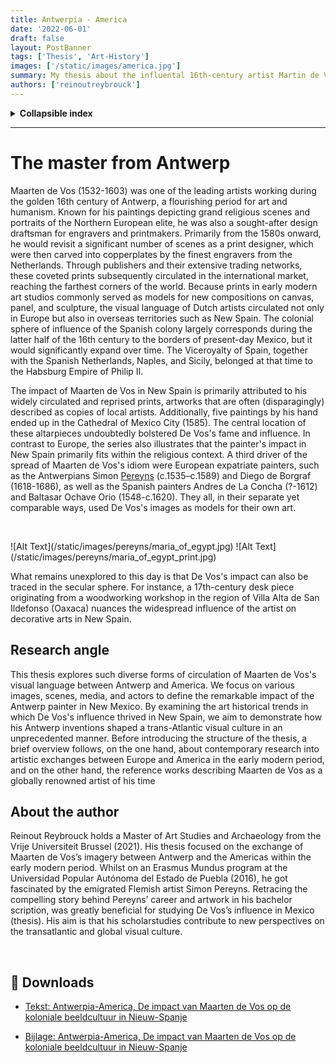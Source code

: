 ```yaml
---
title: Antwerpia - America
date: '2022-06-01'
draft: false
layout: PostBanner
tags: ['Thesis', 'Art-History']
images: ['/static/images/america.jpg']
summary: My thesis about the influental 16th-century artist Martin de Vos. A journey through time, images, worlds & cultures. 
authors: ['reinoutreybrouck']
---
```


<details>
 <summary><b>Collapsible index</b></summary>

* [The master from Antwerp](#Summary)
  - [Research angle](#Research)
  - [About the author](#Author)
</details>

***

#  <a name='Summary'></a>The master from Antwerp  

Maarten de Vos (1532-1603) was one of the leading artists working during the golden 16th century of Antwerp, a flourishing period for art and humanism. Known for his paintings depicting grand religious scenes and portraits of the Northern European elite, he was also a sought-after design draftsman for engravers and printmakers. 
Primarily from the 1580s onward, he would revisit a significant number of scenes as a print designer, which were then carved into copperplates by the finest engravers from the Netherlands. 
Through publishers and their extensive trading networks, these coveted prints subsequently circulated in the international market, reaching the farthest corners of the world. 
Because prints in early modern art studios commonly served as models for new compositions on canvas, panel, and sculpture, the visual language of Dutch artists circulated not only in Europe but also in overseas territories such as New Spain.
The colonial sphere of influence of the Spanish colony largely corresponds during the latter half of the 16th century to the borders of present-day Mexico, but it would significantly expand over time. The Viceroyalty of Spain, together with the Spanish Netherlands, Naples, and Sicily, belonged at that time to the Habsburg Empire of Philip II.

The impact of Maarten de Vos in New Spain is primarily attributed to his widely circulated and reprised prints, artworks that are often (disparagingly) described as copies of local artists. Additionally, five paintings by his hand ended up in the Cathedral of Mexico City (1585). 
The central location of these altarpieces undoubtedly bolstered De Vos's fame and influence. In contrast to Europe, the series also illustrates that the painter's impact in New Spain primarily fits within the religious context. 
A third driver of the spread of Maarten de Vos's idiom were European expatriate painters, such as the Antwerpians Simon [Pereyns](arthistory\simon_pereyns) (c.1535–c.1589) and Diego de Borgraf (1618-1686), as well as the Spanish painters Andres de La Concha (?-1612) and Baltasar Ochave Orio (1548-c.1620). 
They all, in their separate yet comparable ways, used De Vos's images as models for their own art.

⁣<br/>

<div className="relative aspect-[2/1] w-full">
  ![Alt Text](/static/images/pereyns/maria_of_egypt.jpg)
  ![Alt Text](/static/images/pereyns/maria_of_egypt_print.jpg)
  </div>


What remains unexplored to this day is that De Vos's impact can also be traced in the secular sphere. For instance, a 17th-century desk piece originating from a woodworking workshop in the region of Villa Alta de San Ildefonso (Oaxaca) nuances the widespread influence of the artist on decorative arts in New Spain.

##  <a name='Research'></a>Research angle

This thesis explores such diverse forms of circulation of Maarten de Vos's visual language between Antwerp and America. We focus on various images, scenes, media, and actors to define the remarkable impact of the Antwerp painter in New Mexico. 
By examining the art historical trends in which De Vos's influence thrived in New Spain, we aim to demonstrate how his Antwerp inventions shaped a trans-Atlantic visual culture in an unprecedented manner. 
Before introducing the structure of the thesis, a brief overview follows, on the one hand, about contemporary research into artistic exchanges between Europe and America in the early modern period, and on the other hand, the reference works describing Maarten de Vos as a globally renowned artist of his time

## <a name='Author'></a>About the author  

Reinout Reybrouck holds a Master of Art Studies and Archaeology from the Vrije Universiteit Brussel (2021). 
His thesis focused on the exchange of Maarten de Vos’s imagery between Antwerp and the Americas within the early modern period. 
Whilst on an Erasmus Mundus program at the Universidad Popular Autónoma del Estado de Puebla (2016), he got fascinated by the emigrated Flemish artist Simon Pereyns. 
Retracing the compelling story behind Pereyns’ career and artwork in his bachelor scription, was greatly beneficial for studying De Vos’s influence in Mexico (thesis). 
His aim is that his scholarstudies contribute to new perspectives on the transatlantic and global visual culture.

⁣<br/>

<div style={{backgroundColor: 'powderblue', padding: '1rem'}}> 
<h2 style={{color: 'black'}}>🔗 Downloads</h2> 

- [Tekst: Antwerpia-America, De impact van Maarten de Vos op de koloniale beeldcultuur in Nieuw-Spanje](/static/files/Antwerpia_America_De_impact_van_Maarten_de_Vos_op_de_koloniale_beeldcultuur_in_Nieuw_Spanje.pdf)

- [Bijlage: Antwerpia-America, De impact van Maarten de Vos op de koloniale beeldcultuur in Nieuw-Spanje](/static/files/Bijlage_Antwerpia_America_De_impact_van_Maarten_de_Vos_op_de_koloniale_beeldcultuur_in_Nieuw_Spanje.pdf) 
</div>
